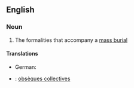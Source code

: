 ==English==

===Noun===
{{en-noun}}

# The formalities that accompany a [[mass burial]]

====Translations====
{{trans-top|formalities that accompany a mass burial}}
*German: {{t-|de|Massenbegräbnis|n}}
{{trans-mid}}
{{trans-bottom}}

{{checktrans-top}}
* {{ttbc|fr}}: [[obsèques collectives]] {{f-p}}
{{trans-mid}}
{{trans-bottom}}